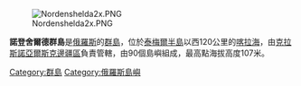 [[Image:Nordenshelda2x.PNG|thumb]]

'''諾登舍爾德群島'''是[[俄羅斯|俄羅斯]]的[[群島|群島]]，位於[[泰梅爾半島|泰梅爾半島]]以西120公里的[[喀拉海|喀拉海]]，由[[克拉斯諾亞爾斯克邊疆區|克拉斯諾亞爾斯克邊疆區]]負責管轄，由90個島嶼組成，最高點海拔高度107米。

{{coord|76|35|N|96|40|E|display=title|region:RU_type:isle_source:nlwiki}}

{{Russia-geo-stub}}
[[Category:群島|Category:群島]]
[[Category:俄羅斯島嶼|Category:俄羅斯島嶼]]